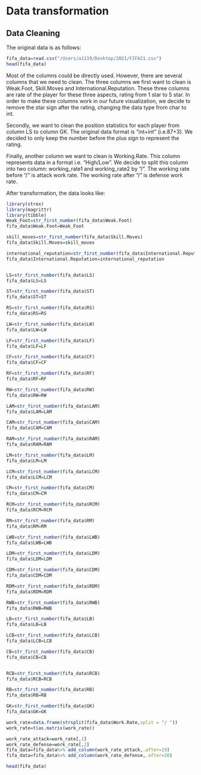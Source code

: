 # Data transformation

## Data Cleaning

The original data is as follows:
```r
fifa_data=read.csv("/Users/a1119/Desktop/2021/FIFA21.csv")
head(fifa_data)
```

Most of the columns could be directly used. However, there are several columns that we need to clean. The three columns we first want to clean is Weak.Foot, Skill.Moves and International.Reputation. These three columns are rate of the player for these three aspects, rating from 1 star to 5 star. In order to make these columns work in our future visualization, we decide to remove the star sign after the rating, changing the data type from char to int.

Secondly, we want to clean the position statistics for each player from column LS to column GK. The original data format is "int+int" (i.e.87+3). We decided to only keep the number before the plus sign to represent the rating.

Finally, another column we want to clean is Working.Rate. This column represents data in a format i.e. "High/Low". We decide to split this column into two column: working_rate1 and working_rate2 by "/". The working rate before "/" is attack work rate. The working rate after "/" is defense work rate.

After transformation, the data looks like:

```r
library(strex)
library(magrittr)
library(tibble)
Weak_Foot=str_first_number(fifa_data$Weak.Foot)
fifa_data$Weak.Foot=Weak_Foot

skill_moves=str_first_number(fifa_data$Skill.Moves)
fifa_data$Skill.Moves=skill_moves

international_reputation=str_first_number(fifa_data$International.Reputation)
fifa_data$International.Reputation=international_reputation


LS=str_first_number(fifa_data$LS)
fifa_data$LS=LS

ST=str_first_number(fifa_data$ST)
fifa_data$ST=ST

RS=str_first_number(fifa_data$RS)
fifa_data$RS=RS

LW=str_first_number(fifa_data$LW)
fifa_data$LW=LW

LF=str_first_number(fifa_data$LF)
fifa_data$LF=LF

CF=str_first_number(fifa_data$CF)
fifa_data$CF=CF

RF=str_first_number(fifa_data$RF)
fifa_data$RF=RF

RW=str_first_number(fifa_data$RW)
fifa_data$RW=RW

LAM=str_first_number(fifa_data$LAM)
fifa_data$LAM=LAM

CAM=str_first_number(fifa_data$CAM)
fifa_data$CAM=CAM

RAM=str_first_number(fifa_data$RAM)
fifa_data$RAM=RAM

LM=str_first_number(fifa_data$LM)
fifa_data$LM=LM

LCM=str_first_number(fifa_data$LCM)
fifa_data$LCM=LCM

CM=str_first_number(fifa_data$CM)
fifa_data$CM=CM

RCM=str_first_number(fifa_data$RCM)
fifa_data$RCM=RCM

RM=str_first_number(fifa_data$RM)
fifa_data$RM=RM

LWB=str_first_number(fifa_data$LWB)
fifa_data$LWB=LWB

LDM=str_first_number(fifa_data$LDM)
fifa_data$LDM=LDM

CDM=str_first_number(fifa_data$CDM)
fifa_data$CDM=CDM

RDM=str_first_number(fifa_data$RDM)
fifa_data$RDM=RDM

RWB=str_first_number(fifa_data$RWB)
fifa_data$RWB=RWB

LB=str_first_number(fifa_data$LB)
fifa_data$LB=LB

LCB=str_first_number(fifa_data$LCB)
fifa_data$LCB=LCB

CB=str_first_number(fifa_data$CB)
fifa_data$CB=CB


RCB=str_first_number(fifa_data$RCB)
fifa_data$RCB=RCB

RB=str_first_number(fifa_data$RB)
fifa_data$RB=RB

GK=str_first_number(fifa_data$GK)
fifa_data$GK=GK

work_rate=data.frame(strsplit(fifa_data$Work.Rate,split = "/ "))
work_rate=t(as.matrix(work_rate))

work_rate_attack=work_rate[,1]
work_rate_defense=work_rate[,2]
fifa_data=fifa_data%>% add_column(work_rate_attack,.after=19)
fifa_data=fifa_data%>% add_column(work_rate_defense,.after=20)

head(fifa_data)
```

